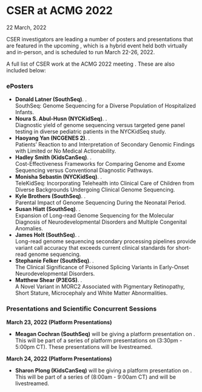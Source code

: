 
<BreadcrumbsNews />

# CSER at ACMG 2022

<Subheader>22 March, 2022</Subheader>

CSER investigators are leading a number of posters and presentations that are featured in the upcoming <Link label="American College of Medical Genetics 2022 Meeting" url="https://www.acmgmeeting.net/" />, which is a hybrid event held both virtually and in-person, and is scheduled to run March 22-26, 2022.

A full list of CSER work at the ACMG 2022 meeting <Link label="can be found online here in Google Doc format" url="https://docs.google.com/document/d/1mcWdiswoe7t655YASPiWLXphDZhBBuOFMafQ5rIycLM/edit" />. These are also included below:

### ePosters

- **Donald Latner (SouthSeq)**. <Link label="eP370" url="https://acmg.planion.com/Web.User/AbstractDet?ACCOUNT=ACMG&amp;ABSID=12361&amp;CONF=AM22&amp;ssoOverride=OFF&amp;CKEY=" />.\
  SouthSeq: Genome Sequencing for a Diverse Population of Hospitalized Infants.
- **Noura S. Abul-Husn (NYCKidSeq)**. <Link label="eP067" url="https://acmg.planion.com/Web.User/AbstractDet?ACCOUNT=ACMG&amp;ABSID=12509&amp;CONF=AM22&amp;ssoOverride=OFF&amp;CKEY=" />.\
  Diagnostic yield of genome sequencing versus targeted gene panel testing in diverse pediatric patients in the NYCKidSeq study.
- **Haoyang Yan (NCGENES 2)**. <Link label="eP442" url="https://acmg.planion.com/Web.User/AbstractDet?ACCOUNT=ACMG&amp;ABSID=12259&amp;CONF=AM22&amp;ssoOverride=OFF&amp;CKEY=" />.\
  Patients’ Reaction to and Interpretation of Secondary Genomic Findings with Limited or No Medical Actionability.
- **Hadley Smith (KidsCanSeq)**. <Link label="eP516" url="https://acmg.planion.com/Web.User/AbstractDet?ACCOUNT=ACMG&amp;ABSID=12743&amp;CONF=AM22&amp;ssoOverride=OFF&amp;CKEY=" />.\
  Cost-Effectiveness Frameworks for Comparing Genome and Exome Sequencing versus Conventional Diagnostic Pathways.
- **Monisha Sebastin (NYCKidSeq)**. <Link label="eP236" url="https://acmg.planion.com/Web.User/AbstractDet?ACCOUNT=ACMG&amp;ABSID=12739&amp;CONF=AM22&amp;ssoOverride=OFF&amp;CKEY=" />.\
  TeleKidSeq: Incorporating Telehealth into Clinical Care of Children from Diverse Backgrounds Undergoing Clinical Genome Sequencing.
- **Kyle Brothers (SouthSeq)**. <Link label="eP425" url="https://acmg.planion.com/Web.User/AbstractDet?ACCOUNT=ACMG&amp;ABSID=12796&amp;CONF=AM22&amp;ssoOverride=OFF&amp;CKEY=" />.\
  Parental Impact of Genome Sequencing During the Neonatal Period.
- **Susan Hiatt (SouthSeq)**. <Link label="eP141" url="https://acmg.planion.com/Web.User/AbstractDet?ACCOUNT=ACMG&amp;ABSID=12576&amp;CONF=AM22&amp;ssoOverride=OFF&amp;CKEY=" />.\
  Expansion of Long-read Genome Sequencing for the Molecular Diagnosis of Neurodevelopmental Disorders and Multiple Congenital Anomalies.
- **James Holt (SouthSeq)**. <Link label="eP144" url="https://acmg.planion.com/Web.User/AbstractDet?ACCOUNT=ACMG&amp;ABSID=12446&amp;CONF=AM22&amp;ssoOverride=OFF&amp;CKEY=" />.\
  Long-read genome sequencing secondary processing pipelines provide variant call accuracy that exceeds current clinical standards for short-read genome sequencing.
- **Stephanie Felker (SouthSeq)**. <Link label="eP122" url="https://acmg.planion.com/Web.User/AbstractDet?ACCOUNT=ACMG&amp;ABSID=12431&amp;CONF=AM22&amp;ssoOverride=OFF&amp;CKEY=" />.\
  The Clinical Significance of Poisoned Splicing Variants in Early-Onset Neurodevelopmental Disorders.
- **Matthew Shear (P3EGS)**. <Link label="eP243" url="https://acmg.planion.com/Web.User/AbstractDet?ACCOUNT=ACMG&amp;ABSID=12548&amp;CONF=AM22&amp;ssoOverride=OFF&amp;CKEY=" />.\
  A Novel Variant in MORC2 Associated with Pigmentary Retinopathy, Short Stature, Microcephaly and White Matter Abnormalities.

### Presentations and Scientific Concurrent Sessions

**March 23, 2022 (Platform Presentations)**

- **Meagan Cochran (SouthSeq)** will be giving a platform presentation on <Link label="Comparing Error Rates in Disclosure of Genome Sequencing Results Between Non-Genetics Providers and Genetic Counselors" url="https://acmg.planion.com/Web.User/AbstractDet?ACCOUNT=ACMG&amp;ABSID=12577&amp;CONF=AM22&amp;ssoOverride=OFF&amp;CKEY="/>. This will be part of a series of platform presentations on <Link label="Public Health, Health Services, and Implementation" url="https://www.acmgmeeting.net/program?&amp;searchTerm=op055&amp;searchgroup=7EFBF9F2-conference-program"/> <NBS>(3:30pm - 5:00pm CT)</NBS>. These presentations will be livestreamed.

**March 24, 2022 (Platform Presentations)**

- **Sharon Plong (KidsCanSeq)** will be giving a platform presentation on <Link label="Physician Recommendations after Germline Sequencing in Pediatric Cancer Patients: Texas KidsCanSeq Study" url="https://acmg.planion.com/Web.User/AbstractDet?ACCOUNT=ACMG&amp;ABSID=12367&amp;CONF=AM22&amp;ssoOverride=OFF&amp;CKEY="/>. This will be part of a series of <Link label="Featured Platform Presentations" url="https://www.acmgmeeting.net/program?&amp;searchTerm=op011&amp;searchgroup=7EFBF9F2-conference-program"/> <NBS>(8:00am - 9:00am CT)</NBS> and will be livestreamed.
